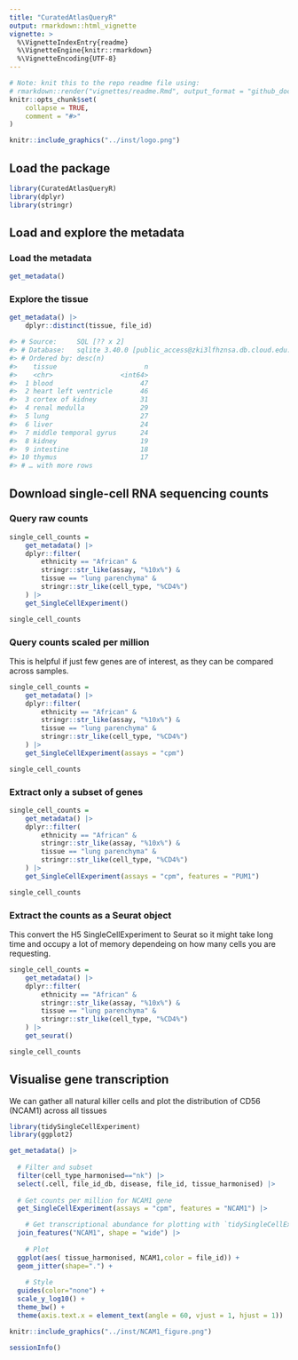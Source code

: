 ```yaml
---
title: "CuratedAtlasQueryR"
output: rmarkdown::html_vignette
vignette: >
  %\VignetteIndexEntry{readme}
  %\VignetteEngine{knitr::rmarkdown}
  %\VignetteEncoding{UTF-8}
---
```


```r
# Note: knit this to the repo readme file using:
# rmarkdown::render("vignettes/readme.Rmd", output_format = "github_document", output_dir = getwd())
knitr::opts_chunk$set(
    collapse = TRUE,
    comment = "#>"
)
```

```r
knitr::include_graphics("../inst/logo.png")
```

## Load the package

```r
library(CuratedAtlasQueryR)
library(dplyr)
library(stringr)
```

## Load and explore the metadata

### Load the metadata

```r
get_metadata()
```

### Explore the tissue 

```r
get_metadata() |>
    dplyr::distinct(tissue, file_id) 
```

```r
#> # Source:     SQL [?? x 2]
#> # Database:   sqlite 3.40.0 [public_access@zki3lfhznsa.db.cloud.edu.au:5432/metadata]
#> # Ordered by: desc(n)
#>    tissue                      n
#>    <chr>                 <int64>
#>  1 blood                      47
#>  2 heart left ventricle       46
#>  3 cortex of kidney           31
#>  4 renal medulla              29
#>  5 lung                       27
#>  6 liver                      24
#>  7 middle temporal gyrus      24
#>  8 kidney                     19
#>  9 intestine                  18
#> 10 thymus                     17
#> # … with more rows
```


## Download single-cell RNA sequencing counts 

### Query raw counts

```r

single_cell_counts = 
	get_metadata() |>
    dplyr::filter(
        ethnicity == "African" &
        stringr::str_like(assay, "%10x%") &
        tissue == "lung parenchyma" &
        stringr::str_like(cell_type, "%CD4%")
    ) |>
    get_SingleCellExperiment()

single_cell_counts
```

### Query counts scaled per million

This is helpful if just few genes are of interest, as they can be compared across samples.

```r
single_cell_counts = 
	get_metadata() |>
    dplyr::filter(
        ethnicity == "African" &
        stringr::str_like(assay, "%10x%") &
        tissue == "lung parenchyma" &
        stringr::str_like(cell_type, "%CD4%")
    ) |>
    get_SingleCellExperiment(assays = "cpm")

single_cell_counts
```

### Extract only a subset of genes

```r
single_cell_counts = 
	get_metadata() |>
    dplyr::filter(
        ethnicity == "African" &
        stringr::str_like(assay, "%10x%") &
        tissue == "lung parenchyma" &
        stringr::str_like(cell_type, "%CD4%")
    ) |>
    get_SingleCellExperiment(assays = "cpm", features = "PUM1")

single_cell_counts
```

### Extract the counts as a Seurat object

This convert the H5 SingleCellExperiment to Seurat so it might take long time and occupy a lot of memory dependeing on how many cells you are requesting.


```r
single_cell_counts = 
	get_metadata() |>
    dplyr::filter(
        ethnicity == "African" &
        stringr::str_like(assay, "%10x%") &
        tissue == "lung parenchyma" &
        stringr::str_like(cell_type, "%CD4%")
    ) |>
    get_seurat()

single_cell_counts
```

## Visualise gene transcription

We can gather all natural killer cells and plot the distribution of CD56 (NCAM1) across all tissues

```r
library(tidySingleCellExperiment)
library(ggplot2)

get_metadata() |> 
    
  # Filter and subset
  filter(cell_type_harmonised=="nk") |> 
  select(.cell, file_id_db, disease, file_id, tissue_harmonised) |> 
  
  # Get counts per million for NCAM1 gene 
  get_SingleCellExperiment(assays = "cpm", features = "NCAM1") |> 

	# Get transcriptional abundance for plotting with `tidySingleCellExperiment`
  join_features("NCAM1", shape = "wide") |> 
	
	# Plot
  ggplot(aes( tissue_harmonised, NCAM1,color = file_id)) +
  geom_jitter(shape=".") +
	
	# Style
  guides(color="none") +
  scale_y_log10() +
  theme_bw() +
  theme(axis.text.x = element_text(angle = 60, vjust = 1, hjust = 1))

```

```r
knitr::include_graphics("../inst/NCAM1_figure.png")
```

```r
sessionInfo()
```

